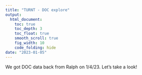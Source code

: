 ```yaml
---
title: "TURNT - DOC explore"
output: 
  html_document:
    toc: true
    toc_depth: 3
    toc_float: true
    smooth_scroll: true 
    fig_width: 10
    code_folding: hide  
date: "2023-01-05"
---
```


We got DOC data back from Ralph on 1/4/23. Let's take a look!


```r
  
```


